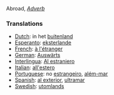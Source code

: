 Abroad, ''[[Adverb]]''
===Translations===

*[[Dutch]]: in het [[buitenland]]
*[[Esperanto]]: [[eksterlande]]
*[[French]]: [[à l'étranger]]
*[[German]]: [[Auswärts]]
*[[Interlingua]]: [[Al estraniero]]
*[[Italian]]: [[all'estero]]
*[[Portuguese]]: no [[estrangeiro]], [[além-mar]]
*[[Spanish]]: [[al exterior]], [[ultramar]]
*[[Swedish]]: [[utomlands]]